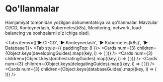 
# Qo'llanmalar

Hamjamiyat tomonidan yozilgan dokumentatsiya va qo'llanmalar. Mavzular CI/CD, Konteynerlash, Kubernetes(k8s), Monitoring, network, load-balancing va boshqalarni o'z ichiga oladi.

<Tabs items={['▶️ CI-CD', '▶️ Konteynerlash', '▶️ Kubernetes(k8s)', '▶️ Database']}>
  <Tab style={{ paddingTop: 8 }}>
    <Cards
      num={3}
      children={Object.keys(developingGuides).map((key, i) => (
        <Card
          key={i}
          title={developingGuides[key].title}
          description={developingGuides[key].description}
          icon={developingGuides[key].icon}
          href={developingGuides[key].href}
        />
      ))}
    />
  </Tab>
  <Tab>
    <Cards
      num={3}
      children={Object.keys(orchestratingGuides).map((key, i) => (
        <Card
          key={i}
          title={orchestratingGuides[key].title}
          description={orchestratingGuides[key].description}
          icon={orchestratingGuides[key].icon}
          href={orchestratingGuides[key].href}
        />
      ))}
    />
  </Tab>
  <Tab>
    <Cards
      num={3}
      children={Object.keys(delegatingGuides).map((key, i) => (
        <Card
          key={i}
          title={delegatingGuides[key].title}
          description={delegatingGuides[key].description}
          icon={delegatingGuides[key].icon}
          href={delegatingGuides[key].href}
        />
      ))}
    />
  </Tab>
  <Tab>
    <Cards
      num={3}
      children={Object.keys(databaseGuides).map((key, i) => (
        <Card
          key={i}
          title={databaseGuides[key].title}
          description={databaseGuides[key].description}
          icon={databaseGuides[key].icon}
          href={databaseGuides[key].href}
        />
      ))}
    />
  </Tab>
</Tabs>
